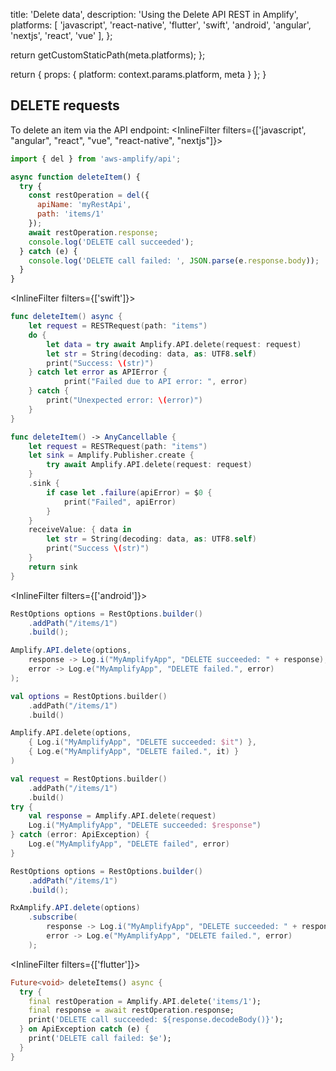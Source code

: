 
  title: 'Delete data',
  description: 'Using the Delete API REST in Amplify',
  platforms: [
    'javascript',
    'react-native',
    'flutter',
    'swift',
    'android',
    'angular',
    'nextjs',
    'react',
    'vue'
  ],
};

  return getCustomStaticPath(meta.platforms);
};

  return {
    props: {
      platform: context.params.platform,
      meta
    }
  };
}

## DELETE requests

To delete an item via the API endpoint:
<InlineFilter filters={['javascript', "angular", "react", "vue", "react-native", "nextjs"]}>

```javascript
import { del } from 'aws-amplify/api';

async function deleteItem() {
  try {
    const restOperation = del({
      apiName: 'myRestApi',
      path: 'items/1'
    });
    await restOperation.response;
    console.log('DELETE call succeeded');
  } catch (e) {
    console.log('DELETE call failed: ', JSON.parse(e.response.body));
  }
}
```
</InlineFilter>

<InlineFilter filters={['swift']}>

<BlockSwitcher>

<Block name="Async/Await">

```swift
func deleteItem() async {
    let request = RESTRequest(path: "items")
    do {
        let data = try await Amplify.API.delete(request: request)
        let str = String(decoding: data, as: UTF8.self)
        print("Success: \(str)")
    } catch let error as APIError {
            print("Failed due to API error: ", error)
    } catch {
        print("Unexpected error: \(error)")
    }
}
```

</Block>

<Block name="Combine">

```swift
func deleteItem() -> AnyCancellable {
    let request = RESTRequest(path: "items")
    let sink = Amplify.Publisher.create {
        try await Amplify.API.delete(request: request)
    }
    .sink {
        if case let .failure(apiError) = $0 {
            print("Failed", apiError)
        }
    }
    receiveValue: { data in
        let str = String(decoding: data, as: UTF8.self)
        print("Success \(str)")
    }
    return sink
}
```

</Block>

</BlockSwitcher>
</InlineFilter>

<InlineFilter filters={['android']}>

<BlockSwitcher>
<Block name="Java">

```java
RestOptions options = RestOptions.builder()
    .addPath("/items/1")
    .build();

Amplify.API.delete(options,
    response -> Log.i("MyAmplifyApp", "DELETE succeeded: " + response),
    error -> Log.e("MyAmplifyApp", "DELETE failed.", error)
);
```

</Block>
<Block name="Kotlin - Callbacks">

```kotlin
val options = RestOptions.builder()
    .addPath("/items/1")
    .build()

Amplify.API.delete(options,
    { Log.i("MyAmplifyApp", "DELETE succeeded: $it") },
    { Log.e("MyAmplifyApp", "DELETE failed.", it) }
)
```

</Block>
<Block name="Kotlin - Coroutines">

```kotlin
val request = RestOptions.builder()
    .addPath("/items/1")
    .build()
try {
    val response = Amplify.API.delete(request)
    Log.i("MyAmplifyApp", "DELETE succeeded: $response")
} catch (error: ApiException) {
    Log.e("MyAmplifyApp", "DELETE failed", error)
}
```

</Block>
<Block name="RxJava">

```java
RestOptions options = RestOptions.builder()
    .addPath("/items/1")
    .build();

RxAmplify.API.delete(options)
    .subscribe(
        response -> Log.i("MyAmplifyApp", "DELETE succeeded: " + response),
        error -> Log.e("MyAmplifyApp", "DELETE failed.", error)
    );
```

</Block>
</BlockSwitcher>
</InlineFilter>

<InlineFilter filters={['flutter']}>

```dart
Future<void> deleteItems() async {
  try {
    final restOperation = Amplify.API.delete('items/1');
    final response = await restOperation.response;
    print('DELETE call succeeded: ${response.decodeBody()}');
  } on ApiException catch (e) {
    print('DELETE call failed: $e');
  }
}
```
</InlineFilter>

